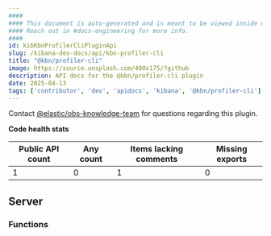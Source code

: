 ```yaml
---
####
#### This document is auto-generated and is meant to be viewed inside our experimental, new docs system.
#### Reach out in #docs-engineering for more info.
####
id: kibKbnProfilerCliPluginApi
slug: /kibana-dev-docs/api/kbn-profiler-cli
title: "@kbn/profiler-cli"
image: https://source.unsplash.com/400x175/?github
description: API docs for the @kbn/profiler-cli plugin
date: 2025-04-13
tags: ['contributor', 'dev', 'apidocs', 'kibana', '@kbn/profiler-cli']
---
```




Contact [@elastic/obs-knowledge-team](https://github.com/orgs/elastic/teams/obs-knowledge-team) for questions regarding this plugin.

**Code health stats**

| Public API count  | Any count | Items lacking comments | Missing exports |
|-------------------|-----------|------------------------|-----------------|
| 1 | 0 | 1 | 0 |

## Server

### Functions
<DocDefinitionList data={kbnProfilerCliObj.server.functions}/>

